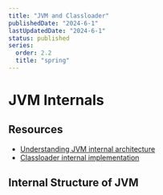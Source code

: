 ```yaml
---
title: "JVM and Classloader"
publishedDate: "2024-6-1"
lastUpdatedDate: "2024-6-1"
status: published
series:
  order: 2.2
  title: "spring"
---
```


# JVM Internals

## Resources
- [Understanding JVM internal architecture](https://medium.com/java-for-beginners/understanding-java-virtual-machine-jvm-architecture-e68d1c611026)
- [Classloader internal implementation](https://medium.com/@KaranreddA/java-classloader-subsystem-and-how-it-works-internally-b848ee1f470e)

## Internal Structure of JVM

